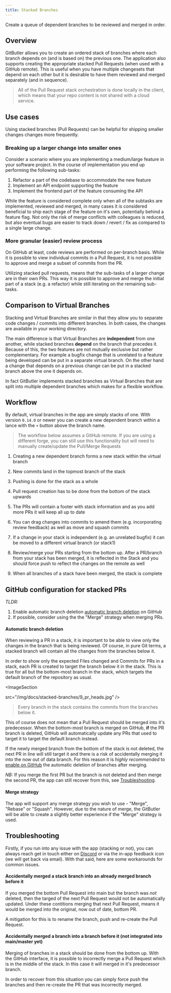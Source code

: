 ```yaml
---
title: Stacked Branches
---
```



Create a queue of dependent branches to be reviewed and merged in order.

## Overview

GitButler allows you to create an ordered stack of branches where each branch depends on (and is based on) the previous one.
The application also supports creating the appropriate stacked Pull Requests (when used with a GitHub remote).
This is useful when you have multiple changesets that depend on each other but it is desirable to have them reviewed and merged separately (and in sequence).

> All of the Pull Request stack orchestration is done locally in the client, which means that your repo content is not shared with a cloud service.

<ImageSection
  className="mx-auto"
  src="/img/docs/stacked-branches/0_concepts.jpg"
/>

## Use cases

Using stacked branches (Pull Requests) can be helpful for shipping smaller changes changes more frequently.

### Breaking up a larger change into smaller ones

Consider a scenario where you are implementing a medium/large feature in your software project.
In the course of implementation you end up performing the following sub-tasks:

1. Refactor a part of the codebase to accommodate the new feature
2. Implement an API endpoint supporting the feature
3. Implement the frontend part of the feature consuming the API

While the feature is considered complete only when all of the subtasks are implemented, reviewed and merged, in many cases it is considered beneficial
to ship each stage of the feature on it's own, potentially behind a feature flag. Not only the risk of merge conflicts with colleagues is reduced,
but also eventual bugs are easier to track down / revert / fix as compared to a single large change.

### More granular (easier) review process

On GitHub at least, code reviews are performed on per-branch basis. While it is possible to view individual commits in a Pull Request, it is not possible to
approve and merge a subset of commits from the PR.

Utilizing stacked pull requests, means that the sub-tasks of a larger change are in their own PRs.
This way it is possible to approve and merge the initial part of a stack (e.g. a refactor) while still iterating on the remaining sub-tasks.

## Comparison to Virtual Branches

Stacking and Virtual Branches are similar in that they allow you to separate code changes / commits into different branches. In both cases,
the changes are available in your working directory.

The main difference is that Virtual Branches are **independent** from one another, while stacked branches **depend** on the branch that precedes it.
Because of this, the two features are not mutually exclusive but rather complementary. For example a bugfix change that is unrelated to a feature being developed
can be put in a separate virtual branch. On the other hand a change that depends on a previous change can be put in a stacked branch above the one it depends on.

In fact GitButler implements stacked branches as Virtual Branches that are split into multiple dependent branches which makes for a flexible workflow.

<ImageSection
  src="/img/docs/stacked-branches/11_overview.jpg"
/>

## Workflow

By default, virtual branches in the app are simply stacks of one. With version `0.14.0` or newer
you can create a new dependent branch within a lance with the `+` button above the branch name.

> The workflow below assumes a GitHub remote. If you are using a different forge, you can still use this functionality but will need to manually create/update the Pull/Merge Requests

1. Creating a new dependent branch forms a new stack within the virtual branch

<ImageSection
  src="/img/docs/stacked-branches/1_creating_stack.jpg"
/>

2. New commits land in the topmost branch of the stack

<ImageSection
  src="/img/docs/stacked-branches/2_new_commits.jpg"
/>

3. Pushing is done for the stack as a whole

<ImageSection
  src="/img/docs/stacked-branches/3_push_all.jpg"
/>

4. Pull request creation has to be done from the bottom of the stack upwards

<ImageSection
  src="/img/docs/stacked-branches/4_create_pr.jpg"
/>

5. The PRs will contain a footer with stack information and as you add more PRs it will keep all up to date

<ImageSection
  src="/img/docs/stacked-branches/5_pr_footer.jpg"
/>

6. You can drag changes into commits to amend them (e.g. incorporating review feedback) as well as move and squash commits

<ImageSection
  src="/img/docs/stacked-branches/6_modify_commits-amend.jpg"
  subtitle="Amending a commit"
/>
<ImageSection
  src="/img/docs/stacked-branches/6_modify_commits-move.jpg"
  subtitle="Moving a commit to a different branch"
/>
<ImageSection
  src="/img/docs/stacked-branches/6_modify_commits-squash.jpg"
  subtitle="Squashing commits"
/>


7. If a change in your stack is independent (e.g. an unrelated bugfix) it can be moved to a different virtual branch (or stack1)

<ImageSection
  src="/img/docs/stacked-branches/7_move_to_vb.jpg"
/>

8. Review/merge your PRs starting from the bottom up. After a PR/branch from your stack has been merged, it is reflected in the Stack and you should force push to reflect the changes
   on the remote as well

<ImageSection
  src="/img/docs/stacked-branches/8_merging-1.jpg"
/>
<ImageSection
  src="/img/docs/stacked-branches/8_merging-2.jpg"
/>

9. When all branches of a stack have been merged, the stack is complete

## GitHub configuration for stacked PRs

_TLDR:_

1. Enable automatic branch deletion [automatic branch deletion](https://docs.github.com/en/repositories/configuring-branches-and-merges-in-your-repository/configuring-pull-request-merges/managing-the-automatic-deletion-of-branches)
   on GitHub
2. If possible, consider using the the "Merge" strategy when merging PRs.

#### Automatic branch deletion

When reviewing a PR in a stack, it is important to be able to view only the changes in the branch that is being reviewed.
Of course, in pure Git terms, a stacked branch will contain all the changes from the branches below it.

In order to show only the expected Files changed and Commits for PRs in a stack, each PR is created to target the branch below it in the stack.
This is true for all but the bottom-most branch in the stack, which targets the default branch of the repository as usual.

<ImageSection
 
  src="/img/docs/stacked-branches/9_pr_heads.jpg"
/>

> Every branch in the stack contains the commits from the branches below it.

This of course does not mean that a Pull Request should be merged into it's predecessor.
When the bottom-most branch is merged on GitHub, **if** the PR branch is deleted,
GitHub will automatically update any PRs that used to target it to target the default branch instead.

<ImageSection
  src="/img/docs/stacked-branches/10_branch_deletion.jpg"
/>

If the newly merged branch from the bottom of the stack is not deleted, the next PR in line will still target it and there is a risk of accidentally merging it into the now out of data branch.
For this reason it is _highly recommended_ to [enable on GitHub](https://docs.github.com/en/repositories/configuring-branches-and-merges-in-your-repository/configuring-pull-request-merges/managing-the-automatic-deletion-of-branches) the automatic deletion of branches after merging.

_NB:_ If you merge the first PR but the branch is not deleted and then merge the second PR,
the app can still recover from this, see [Troubleshooting](#troubleshooting).

#### Merge strategy

The app will support any merge strategy you wish to use - "Merge", "Rebase" or "Squash". However, due to the nature of merge,
the GitButler will be able to create a slightly better experience if the "Merge" strategy is used.

[//]: # "TODO: Screenshot of both"

## Troubleshooting

Firstly, if you run into any issue with the app (stacking or not), you can always reach get in touch either
on [Discord](https://discord.com/invite/MmFkmaJ42D) or via the in-app feedback icon (we will get back via email).
With that said, here are some workarounds for common issues.

#### Accidentally merged a stack branch into an already merged branch before it

If you merged the bottom Pull Request into main but the branch was _not_ deleted, then the targed of the next Pull Request would not be automatically updated.
Under these contitions merging that next Pull Request, means it would be merged into the original, now out of date, bottom PR.

A mitigation for this is to rename the branch, push and re-create the Pull Request.

#### Accidentally merged a branch into a branch before it (not integrated into main/master yet)

Merging of branches in a stack should be done from the bottom up. With the GitHub interface, it is possible to incorrectly merge a Pull Request which is in the middle of the stack.
In this case it will merged in it's predecessor branch.

In order to recover from this situation you can simply force push the branches and then re-create the PR that was incorrectly merged.
